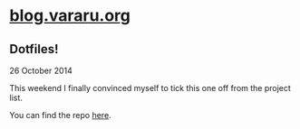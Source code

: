 # [blog.vararu.org](/)

## Dotfiles!

<time dateTime="2014-10-26">26 October 2014</time>

This weekend I finally convinced myself to tick this one off from the project list.

You can find the repo [here](https://github.com/tvararu/dotfiles).
